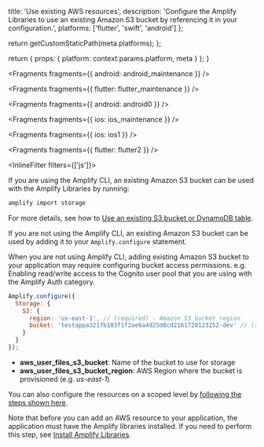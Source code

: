 
  title: 'Use existing AWS resources',
  description: 'Configure the Amplify Libraries to use an existing Amazon S3 bucket by referencing it in your configuration.',
  platforms: ['flutter', 'swift', 'android']
};

  return getCustomStaticPath(meta.platforms);
};

  return {
    props: {
      platform: context.params.platform,
      meta
    }
  };
}


<Fragments fragments={{ android: android_maintenance }} />


<Fragments fragments={{ flutter: flutter_maintenance }} />


<Fragments fragments={{ android: android0 }} />


<Fragments fragments={{ ios: ios_maintenance }} />


<Fragments fragments={{ ios: ios1 }} />


<Fragments fragments={{ flutter: flutter2 }} />

<InlineFilter filters={['js']}>

If you are using the Amplify CLI, an existing Amazon S3 bucket can be used with the Amplify Libraries by running:

```bash
amplify import storage
```

For more details, see how to [Use an existing S3 bucket or DynamoDB table](/cli/storage/import).

If you are not using the Amplify CLI, an existing Amazon S3 bucket can be used by adding it to your `Amplify.configure` statement.

<Callout warning>
  When you are not using Amplify CLI, adding existing Amazon S3 bucket to your
  application may require configuring bucket access permissions. e.g. Enabling
  read/write access to the Cognito user pool that you are using with the Amplify
  Auth category.
</Callout>

```javascript
Amplify.configure({
  Storage: {
    S3: {
      region: 'us-east-1', // (required) - Amazon S3 bucket region
      bucket: 'testappa321fb103f1f2ae6a4d25d8cd2161728123152-dev' // (required) - Amazon S3 bucket URI
    }
  }
});
```

- **aws_user_files_s3_bucket**: Name of the bucket to use for storage
- **aws_user_files_s3_bucket_region**: AWS Region where the bucket is provisioned (e.g. _us-east-1_)

You can also configure the resources on a scoped level by [following the steps shown here](/lib/client-configuration/configuring-amplify-categories/#storage-amazon-s3).

Note that before you can add an AWS resource to your application, the application must have the Amplify libraries installed. If you need to perform this step, see [Install Amplify Libraries](/lib/project-setup/create-application#n2-install-amplify-libraries).

</InlineFilter>
